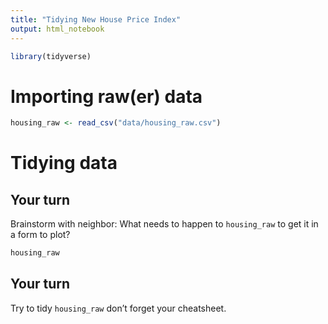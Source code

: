 ```yaml
---
title: "Tidying New House Price Index"
output: html_notebook
---
```


```r
library(tidyverse)
```

# Importing raw(er) data

```r
housing_raw <- read_csv("data/housing_raw.csv")
```

# Tidying data

## Your turn

Brainstorm with neighbor: What needs to happen to `housing_raw` to get it in a form to plot?

```r
housing_raw
```

## Your turn

Try to tidy `housing_raw` don't forget your cheatsheet.

